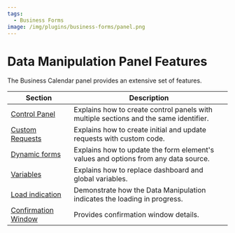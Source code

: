 ```yaml
---
tags:
  - Business Forms
image: /img/plugins/business-forms/panel.png
---
```


# Data Manipulation Panel Features

The Business Calendar panel provides an extensive set of features.

| Section                                  | Description                                                                           |
| ---------------------------------------- | ------------------------------------------------------------------------------------- |
| [Control Panel](../control)              | Explains how to create control panels with multiple sections and the same identifier. |
| [Custom Requests](../request)            | Explains how to create initial and update requests with custom code.                  |
| [Dynamic forms](../dynamic)              | Explains how to update the form element's values and options from any data source.    |
| [Variables](../variables)                | Explains how to replace dashboard and global variables.                               |
| [Load indication](../load)               | Demonstrate how the Data Manipulation indicates the loading in progress.              |
| [Confirmation Window](../confirm-window) | Provides confirmation window details.                                                 |
